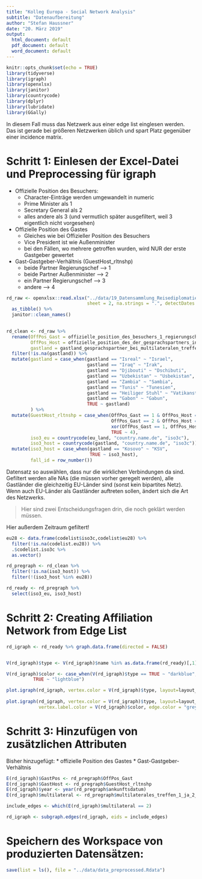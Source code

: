 ```yaml
---
title: "Kolleg Europa - Social Network Analysis"
subtitle: "Datenaufbereitung"
author: "Stefan Haussner"
date: "20. März 2019"
output:
  html_document: default
  pdf_document: default
  word_document: default
---
```


```r
knitr::opts_chunk$set(echo = TRUE)
library(tidyverse)
library(igraph)
library(openxlsx)
library(janitor)
library(countrycode)
library(dplyr)
library(lubridate)
library(GGally)
```

In diesem Fall muss das Netzwerk aus einer edge list einglesen werden. Das ist gerade bei größeren Netzwerken üblich und spart Platz gegenüber einer incidence matrix.

# Schritt 1: Einlesen der Excel-Datei und Preprocessing für igraph

* Offizielle Position des Besuchers:
    + Character-Einträge werden umgewandelt in numeric
    + Prime Minister als 1
    + Secretary General als 2
    + alles andere als 3 (und vermutlich später ausgefiltert, weil 3 eigentlich nicht vorgesehen)
* Offizielle Position des Gastes
    + Gleiches wie bei Offizieller Position des Besuchers
    + Vice President ist wie Außenminister
    + bei den Fällen, wo mehrere getroffen wurden, wird NUR der erste Gastgeber gewertet
* Gast-Gastgeber-Verhältnis (GuestHost_rltnshp)
    + beide Partner Regierungschef --> 1
    + beide Partner Außenminister --> 2
    + ein Partner Regierungschef --> 3
    + andere --> 4


```r
rd_raw <- openxlsx::read.xlsx("../data/19_Datensammlung_Reisediplomatie Projekt_Gesamt_09-13_Stefan.xlsx", 
                              sheet = 2, na.strings = ".", detectDates = TRUE, skipEmptyCols = TRUE) %>% 
  as_tibble() %>% 
  janitor::clean_names()
  

rd_clean <- rd_raw %>% 
  rename(OffPos_Gast = offizielle_position_des_besuchers_1_regierungschef_in_2_aussenminister_in,
         OffPos_Host = offizielle_position_des_der_gesprachspartners_in_im_gastland_1_regierungschef_in_2_aussenminister_in_3_sonstiger_politischer_akteur,
         gastland = gastland_gesprachspartner_bei_multilateralen_treffen) %>% 
  filter(!is.na(gastland)) %>% 
  mutate(gastland = case_when(gastland == "Isreal" ~ "Israel",
                              gastland == "Iraq" ~ "Irak",
                              gastland == "Djibouti" ~ "Dschibuti",
                              gastland == "Uzbekistan" ~ "Usbekistan",
                              gastland == "Zambia" ~ "Sambia",
                              gastland == "Tunis" ~ "Tunesien",
                              gastland == "Heiliger Stuhl" ~ "Vatikanstadt",
                              gastland == "Gabon" ~ "Gabun",
                              TRUE ~ gastland)
         ) %>% 
  mutate(GuestHost_rltnshp = case_when(OffPos_Gast == 1 & OffPos_Host == 1 ~ 1,
                                       OffPos_Gast == 2 & OffPos_Host == 2 ~ 2,
                                       xor(OffPos_Gast == 1, OffPos_Host == 1) ~ 3,
                                       TRUE ~ 4),
         iso3_eu = countrycode(eu_land, "country.name.de", "iso3c"),
         iso3_host = countrycode(gastland, "country.name.de", "iso3c")) %>% 
  mutate(iso3_host = case_when(gastland == "Kosovo" ~ "KSV",
                               TRUE ~ iso3_host),
         fall_id = row_number())

```

Datensatz so auswählen, dass nur die wirklichen Verbindungen da sind. Gefiltert werden alle NAs (die müssen vorher geregelt werden), alle Gastländer die gleichzeitig EU-Länder sind (sonst kein bipartites Netz). Wenn auch EU-Länder als Gastländer auftreten sollen, ändert sich die Art des Netzwerks.

> Hier sind zwei Entscheidungsfragen drin, die noch geklärt werden müssen.

Hier außerdem Zeitraum gefiltert!

```r
eu28 <- data.frame(codelist$iso3c,codelist$eu28) %>% 
  filter(!is.na(codelist.eu28)) %>% 
  .$codelist.iso3c %>% 
  as.vector()

rd_pregraph <- rd_clean %>%
  filter(!is.na(iso3_host)) %>% 
  filter(!(iso3_host %in% eu28))

rd_ready <- rd_pregraph %>%
  select(iso3_eu, iso3_host)
```

# Schritt 2: Creating Affiliation Network from Edge List

```r
rd_igraph <- rd_ready %>% graph.data.frame(directed = FALSE)


V(rd_igraph)$type <- V(rd_igraph)$name %in% as.data.frame(rd_ready)[,1]

V(rd_igraph)$color <- case_when(V(rd_igraph)$type == TRUE ~ "darkblue",
          TRUE ~ "lightblue")

plot.igraph(rd_igraph, vertex.color = V(rd_igraph)$type, layout=layout_nicely)
  
plot.igraph(rd_igraph, vertex.color = V(rd_igraph)$type, layout=layout_nicely, vertex.size = 0, 
            vertex.label.color = V(rd_igraph)$color, edge.color = "grey70")
```

# Schritt 3: Hinzufügen von zusätzlichen Attributen

Bisher hinzugefügt:
* offizielle Position des Gastes
* Gast-Gastgeber-Verhältnis


```r
E(rd_igraph)$GastPos <- rd_pregraph$OffPos_Gast
E(rd_igraph)$GastHost <- rd_pregraph$GuestHost_rltnshp
E(rd_igraph)$year <- year(rd_pregraph$ankunftsdatum)
E(rd_igraph)$multilateral <- rd_pregraph$multilaterales_treffen_1_ja_2_nein

include_edges <- which(E(rd_igraph)$multilateral == 2)

rd_igraph <- subgraph.edges(rd_igraph, eids = include_edges)
```


# Speichern des Workspace von produzierten Datensätzen:

```r
save(list = ls(), file = "../data/data_preprocessed.Rdata")
```

